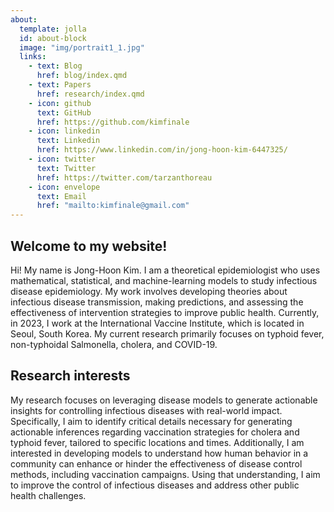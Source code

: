 ```yaml
---
about:
  template: jolla
  id: about-block
  image: "img/portrait1_1.jpg"
  links:
    - text: Blog
      href: blog/index.qmd
    - text: Papers
      href: research/index.qmd
    - icon: github
      text: GitHub
      href: https://github.com/kimfinale
    - icon: linkedin
      text: Linkedin
      href: https://www.linkedin.com/in/jong-hoon-kim-6447325/
    - icon: twitter
      text: Twitter
      href: https://twitter.com/tarzanthoreau
    - icon: envelope
      text: Email
      href: "mailto:kimfinale@gmail.com"  
---
```


::: {#about-block}
:::

## Welcome to my website!

Hi! My name is Jong-Hoon Kim. I am a theoretical epidemiologist who uses mathematical, statistical, and machine-learning models to study infectious disease epidemiology. My work involves developing theories about infectious disease transmission, making predictions, and assessing the effectiveness of intervention strategies to improve public health. Currently, in 2023, I work at the International Vaccine Institute, which is located in Seoul, South Korea. My current research primarily focuses on typhoid fever, non-typhoidal Salmonella, cholera, and COVID-19.

## Research interests

My research focuses on leveraging disease models to generate actionable insights for controlling infectious diseases with real-world impact. Specifically, I aim to identify critical details necessary for generating actionable inferences regarding vaccination strategies for cholera and typhoid fever, tailored to specific locations and times. Additionally, I am interested in developing models to understand how human behavior in a community can enhance or hinder the effectiveness of disease control methods, including vaccination campaigns. Using that understanding, I aim to improve the control of infectious diseases and address other public health challenges.
